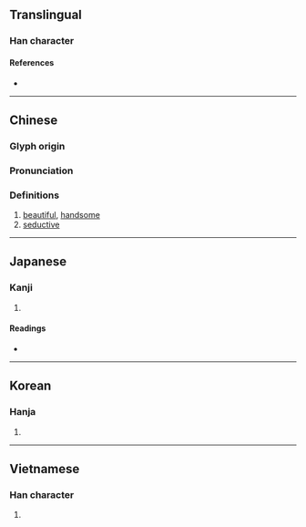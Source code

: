 {{also|姸}}
{{character info/new}}
==Translingual==

===Han character===
{{Han char|rn=38|rad=女|as=04|sn=7|four=41440|canj=VMT|ids=⿰女开}}

====References====
* {{Han ref|kx=0256.090|dkj=06075|dj=0520.080|hdz=21029.070|uh=598D|ud=22925|bh=A7B0|bd=42928}}

----

==Chinese==
{{zh-forms}}

===Glyph origin===
{{Han etym}}

===Pronunciation===
{{zh-pron
|m=yán
|c=jin4
|mc=
|oc=y
|ma=
|cat=a
}}

===Definitions===
{{zh-hanzi}}

# [[beautiful]], [[handsome]]
# [[seductive]]

----

==Japanese==

===Kanji===
{{ja-kanji|grade=|rs=女04}}

# {{defn|lang=ja|sort=女04}}

====Readings====
* {{ja-readings|on=[[けん]] (ken), [[げん]] (gen)|kun=[[うつくしい]] (utsukushii)}}

----

==Korean==

===Hanja===
{{ko-hanja|hangeul=연|rv=yeon|mr=yŏn}}

# {{defn|lang=ko|sort=女04}}

----

==Vietnamese==

===Han character===
{{vi-hantu|[[ngơn]]|rs=女04}}

# {{defn|lang=vi|sort=女04}}
